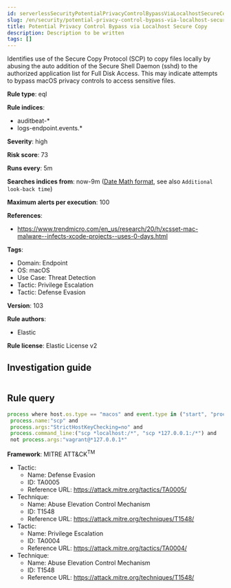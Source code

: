 ```yaml
---
id: serverlessSecurityPotentialPrivacyControlBypassViaLocalhostSecureCopy
slug: /en/security/potential-privacy-control-bypass-via-localhost-secure-copy
title: Potential Privacy Control Bypass via Localhost Secure Copy
description: Description to be written
tags: []
---
```


<div id="potential-privacy-control-bypass-via-localhost-secure-copy"></div>

Identifies use of the Secure Copy Protocol (SCP) to copy files locally by abusing the auto addition of the Secure Shell Daemon (sshd) to the authorized application list for Full Disk Access. This may indicate attempts to bypass macOS privacy controls to access sensitive files.

**Rule type**: eql

**Rule indices**: 

* auditbeat-*
* logs-endpoint.events.*

**Severity**: high

**Risk score**: 73

**Runs every**: 5m

**Searches indices from**: now-9m ([Date Math format](((ref))/common-options.html#date-math), see also <DocLink id="serverlessSecurityRulesUiCreate" section="set-the-rules-schedule">`Additional look-back time`</DocLink>)

**Maximum alerts per execution**: 100

**References**: 

* https://www.trendmicro.com/en_us/research/20/h/xcsset-mac-malware--infects-xcode-projects--uses-0-days.html

**Tags**: 

* Domain: Endpoint
* OS: macOS
* Use Case: Threat Detection
* Tactic: Privilege Escalation
* Tactic: Defense Evasion

**Version**: 103

**Rule authors**: 

* Elastic

**Rule license**: Elastic License v2

## Investigation guide

```markdown

```

## Rule query

```js
process where host.os.type == "macos" and event.type in ("start", "process_started") and
 process.name:"scp" and
 process.args:"StrictHostKeyChecking=no" and
 process.command_line:("scp *localhost:/*", "scp *127.0.0.1:/*") and
 not process.args:"vagrant@*127.0.0.1*"

```

**Framework**: MITRE ATT&CK<sup>TM</sup>

* Tactic:
    * Name: Defense Evasion
    * ID: TA0005
    * Reference URL: https://attack.mitre.org/tactics/TA0005/
* Technique:
    * Name: Abuse Elevation Control Mechanism
    * ID: T1548
    * Reference URL: https://attack.mitre.org/techniques/T1548/
* Tactic:
    * Name: Privilege Escalation
    * ID: TA0004
    * Reference URL: https://attack.mitre.org/tactics/TA0004/
* Technique:
    * Name: Abuse Elevation Control Mechanism
    * ID: T1548
    * Reference URL: https://attack.mitre.org/techniques/T1548/

